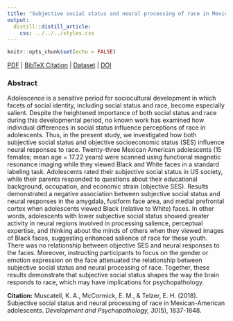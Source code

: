 ```yaml
---
title: "Subjective social status and neural processing of race in Mexican-American adolescents."
output:
  distill::distill_article:
    css: ../../../styles.css
---
```


```r
knitr::opts_chunk$set(echo = FALSE)
```

[<i class="fas fa-file-download"></i> PDF](10.Muscatell-McCormick-Telzer-2018-DevPsychopathol.pdf) | [<i class="fas fa-quote-left"></i><i class="fas fa-quote-right"></i> BibTeX Citation](cite.bib) | [<i class="ai ai-open-data"></i> Dataset](https://neurovault.org/collections/6076/) | [<i class="fas fa-link"></i> DOI](https://doi.org/10.1017/S0954579418000949)

### Abstract
Adolescence is a sensitive period for sociocultural development in which facets of social identity, including social status and race, become especially salient. Despite the heightened importance of both social status and race during this developmental period, no known work has examined how individual differences in social status influence perceptions of race in adolescents. Thus, in the present study, we investigated how both subjective social status and objective socioeconomic status (SES) influence neural responses to race. Twenty-three Mexican American adolescents (15 females; mean age = 17.22 years) were scanned using functional magnetic resonance imaging while they viewed Black and White faces in a standard labeling task. Adolescents rated their subjective social status in US society, while their parents responded to questions about their educational background, occupation, and economic strain (objective SES). Results demonstrated a negative association between subjective social status and neural responses in the amygdala, fusiform face area, and medial prefrontal cortex when adolescents viewed Black (relative to White) faces. In other words, adolescents with lower subjective social status showed greater activity in neural regions involved in processing salience, perceptual expertise, and thinking about the minds of others when they viewed images of Black faces, suggesting enhanced salience of race for these youth. There was no relationship between objective SES and neural responses to the faces. Moreover, instructing participants to focus on the gender or emotion expression on the face attenuated the relationship between subjective social status and neural processing of race. Together, these results demonstrate that subjective social status shapes the way the brain responds to race, which may have implications for psychopathology.

**Citation:** Muscatell, K. A., McCormick, E. M., & Telzer, E. H. (2018). Subjective social status and neural processing of race in Mexican-American adolescents. *Development and Psychopathology, 30*(5), 1837-1848.